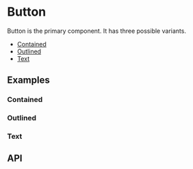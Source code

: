 

<Meta title="MDX/Button" component='custom-button' />

# Button

Button is the primary component. It has three possible variants.

- [Contained](#contained)
- [Outlined](#outlined)
- [Text](#text)

## Examples

### Contained

<Canvas>
  <Story name="Contained">
    <custom-button variant="contained" text="Click me!"></custom-button>
  </Story>
</Canvas>

### Outlined

<Canvas>
  <Story name="Outlined">
    <custom-button variant="outlined" text="Click me!"></custom-button>
  </Story>
</Canvas>

### Text

<Canvas>
  <Story name="Text">
    <custom-button variant="text" text="Click me!"></custom-button>
  </Story>
</Canvas>

## API

<Props of="custom-button" />

